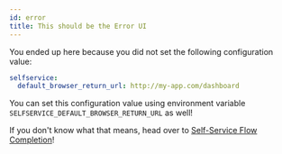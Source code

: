 ```yaml
---
id: error
title: This should be the Error UI
---
```


You ended up here because you did not set the following configuration value:

```yaml title="path/to/kratos/config.yml
selfservice:
  default_browser_return_url: http://my-app.com/dashboard
```

You can set this configuration value using environment variable
`SELFSERVICE_DEFAULT_BROWSER_RETURN_URL` as well!

If you don't know what that means, head over to
[Self-Service Flow Completion](../concepts/selfservice-flow-completion.md)!
